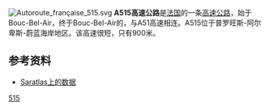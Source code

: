 [[File:Autoroute_française_515.svg|right]]
'''A515高速公路'''是[[法国|法国]]的一条[[高速公路|高速公路]]，始于Bouc-Bel-Air，终于Bouc-Bel-Air的，与A51高速相连。A515位于普罗旺斯-阿尔卑斯-蔚蓝海岸地区。该高速很短，只有900米。

==参考资料==
*[http://saratlas.free.fr/index.php?page=autoroute&route=a515&lang=fr Saratlas上的数据]{{Wayback|url=http://saratlas.free.fr/index.php?page=autoroute&route=a515&lang=fr |date=20040819154614 }}{{fr}}

{{法国高速公路}}
[[Category:法国高速公路|515]]